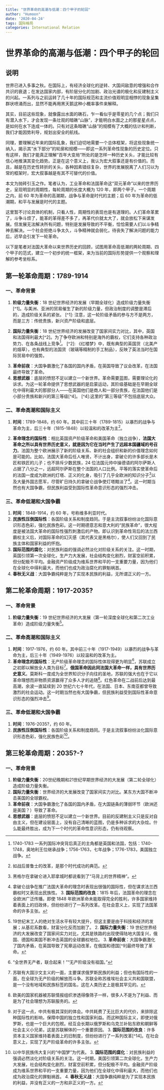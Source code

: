 ```yaml
---
title: "世界革命的高潮与低潮：四个甲子的轮回"
author: "Humoon"
date: '2020-04-24'
tags: 国际格局
categories: International Relation
---
```



# 世界革命的高潮与低潮：四个甲子的轮回

## 说明

世界已进入多事之秋。在国际上，有经济全球化的逆转、大国间敌意的增强和合作共识的衰退；在发达国家内部，有阶层分化的加剧、政治光谱的极化和反建制主义的兴起。一系列与之前运转了几十年的国际规范和主流价值观明显相悖的现象呈集群状喷涌而出，显然不能再用黑天鹅这种小概率事件来解释。

其实，目前这些现象，就像露出水面的礁石，乍一看似乎是零星的几个点；我们只有潜入水下，才会发现一条壮观的暗礁“山脉”，才能明白水面之上的那星星点点，是如何在水下连成一体的。只有对这条暗礁“山脉”的规模有了大概的估计和判断，我们才能因势利导，规划出安全的航线。

同理，要理解近年来的国际乱象，我们迫切地需要一个总体框架，将这些现象统一纳入，揭示其“水下部分”的轮廓和规模——即这一系列革命性现象的历史定位。只有这样，我们才能真正理解“百年大变局”所处的是怎样一种历史关头，才能比较有信心地推演其变化趋势。正是在这个意义上，我认为宏大叙事还是有价值的。而且，越是在历史性转折的关头，各种因素错综复杂，世界的发展脱离了人们习以为常的框架时，宏大叙事越是有其不可替代的价值。

本文为抛砖引玉之作。笔者认为，工业革命和法国革命这“双元革命”以来的世界历史，呈现明显的周期性，每轮周期的长度大概为 120 年，即两个甲子。一个周期之内，前 60 年为革命的高潮期，战争与革命是时代的主题；后 60 年为革命的低潮期，和平与发展是时代的主题。

这里暂不讨论具体的机制，只看人性，周期性的表现也是有道理的。人们革命革累了，斗争斗烦了，能革的革得差不多了，再革代价就太大了，就会放松下来谋发展。但发展无法解决所有问题，特别是发展导致的不平衡，恰恰需要人们以斗争精神去解决。一个社会拒绝斗争太久，斗争精神就会弱化，待丧失了解决问题的能力后，迟早会引发下一轮革命。

以下是笔者对法国大革命以来世界历史的回顾，试图用革命高低潮的两轮周期、四个甲子的范式，建立一个初步的统一框架，来为当前的国际形势提供一个观察和理解的参考坐标系。


## 第一轮革命周期：1789-1914

### 一、革命背景

1. **阶级力量失衡**：18 世纪世界经济的发展（早期全球化）造成阶级力量失衡[^1]。与美洲、亚洲的贸易催生了新的阶级力量，但政治制度的调整是滞后的，造成阶级关系的紧张。
[^1]: 注意，这一轮阶级矛盾的参与方不是两方，而是三方：传统贵族，新兴资产阶级和底层。

2. **国际力量失衡**：18 世纪世界经济的发展改变了国家间实力对比，其中，英国和法国得利最大[^2]。为了争夺欧洲和特别是海外的霸权，它们支持各种政治势力、在各条战线上竞争[^3]。
[^2]: 《红楼梦》中，既有典型的英国货（北美产的烟草），也有典型的法国货（玻璃等精制的手工制品），反映了英法当时在国际贸易中的强势。

[^3]: 1740-1783 一系列国际冲突背后真正的主角都是英国和法国，包括：1740-1748，奥地利王位继承战争；1756-1763，七年战争；1776-1783，美国独立战争。

3. **革命前夜**：大国争霸激化了各国的国内矛盾，在英国导致了议会改革，在法国最终导致了革命。
4. **思想武器**：底层的愤怒不足以建立一个新世界。革命需要蓝图，需要理论化的诉求。为这一轮革命提供了思想武器的是启蒙运动，其阶级基础是在早期全球化中得利最大的那部分人——在英国他们是商人和一部分贵族，在法国他们是小部分贵族和新兴的第三等级[^4]。
[^4]:这里的“第三等级”不包括底层大众。

### 二、革命高潮和国际主义

1. **时间**：1789-1848，约 60 年。其中前三十年（1789-1815）以暴烈的战争与革命为主，后三十年（1815-1848）以较温和的改革为主[^5]。

[^5]:如战后普鲁士的改革，是那个时代成功的典范。

2. **革命理念的国际性**：相比英国资产阶级革命和美国革命（独立战争），**法国大革命之所以具有世界历史意义，就是因为它在当时产生了远超本国疆域的号召力**。法国为整个欧洲展示了新的阶级关系、新的社会组织和新的价值理念如何是可能的。比如，法国大革命后任人唯贤，不计出身，拿破仑的许多部长是木匠和铁匠的儿子；也不排斥少数民族，24 位法国元帅中操德语的阿尔萨斯人占据了八分之一，远超阿尔萨斯在整个法国的人口比例。平等的落实使革命后的法国一度成为欧洲的灯塔、正义的化身，吸引了几乎全欧洲的知识分子[^6]以及大量外国志愿军，尽管旷日持久的拿破仑战争使灯塔黯淡了[^7]。这一时期当然也有大国争霸，但民族利益受到国际性革命意识形态的强烈冲击。

[^6]:黑格尔在拿破仑进入耶拿城时都说看到了“马背上的世界精神”。
[^7]: 拿破仑战争在推广法国大革命的理念时表现出很强的国际性，但在谋求法兰西霸权时又表现出民族性。
3. **国际范围的改良**：1815 年后，法国革命的理念在全欧洲广泛传播。即使 1848 年欧洲革命未能取得完全的胜利，许多国家维持着表面上的旧政体，但纷纷进行了一系列改革。在社会意义上，实现了法国革命的许多主张。

### 三、革命低潮和大国争霸

1. **时间**：1848-1914，约 60 年，号称维多利亚时代。
2. **民族性压倒国际性**：各国阶级关系和制度趋同。于是主流叙事纷纷淡化国际意识形态色彩，强化民族色彩。这一时期德意志和意大利的“民族革命”，很大程度是被法国大革命的国际性强烈刺激后的产物。即认识到革命性背后的法兰西霸权主义后，对国际革命的幻灭感（其代表又是黑格尔），使人们又回到了民族主体和国家利益的怀抱。
3. **国际范围的腐化**：对民族利益的强调必然淡化对阶级关系的关注。这一时期，英国引领第一次全球化，生产力大发展，社会结构变化剧烈，财富空前积累，但分配极不平均。金融资产阶级成为维系世界和平的一支重要力量，因为他们在全球化中得利最大，而他们也成为政治腐化的罪魁祸首。
4. **春秋无义战**：大国争霸纯粹是为了实现本民族的利益，无所谓正义的一方。


## 第二轮革命周期：1917-2035?

### 一、革命背景

1. **阶级力量失衡**：19 世纪世界经济的大发展（第一轮深度全球化和第二次工业革命）造成阶级力量失衡[^8]。

[^8]:19世纪末工人的绝对生活水平有较大提升，但这主要是由于科技和经济的发展；从基尼系数看，财富分化反而加剧了。
2. **国际力量失衡**：19 世纪世界经济的大发展改变了国家间实力对比，尤其是铁路的出现使得陆地大国复兴，俄国、德国和美国不断冲击英国的全球霸权地位。
3. **革命前夜**：大国争霸激化了国内矛盾，在英国导致了宪章运动改革，在俄国和德国[^9]最终导致了革命。

[^9]:我们需要重新思考所谓“帝国主义的薄弱环节”。上一轮发生革命的法国和这一轮发生革命的德国都不是大国中生产力落后的国家，而是地缘政治压力最大、负担最沉重而民众生活最苦难的国家。
4. **思想武器**：共产主义运动提供了革命的思想武器，其阶级基础是城市无产阶级。

### 二、革命高潮和国际主义

1. **时间**：1917-1976，约 60 年。其中前三十年（1917-1949）以暴烈的战争与革命为主，后三十年（1949-1976）以较温和的改革为主。
2. **革命理念的国际性**：无产阶级革命理念的国际性体现得更为明显[^10]，苏联成立之初即以解放全人类为目标[^11]。**俄国革命因此同法国大革命一样，具有世界历史意义**。莫斯科一度成为全世界知识分子向往的圣地，苏联的强大也在于它以革命理想而非物质资源赢得了众多人才的追随[^12]。红色革命在二战前后达到最高潮，余波一直延续到 20 世纪六七十年代，在法国、日本、东南亚都曾导致激烈的社会运动。这一时期当然也有大国争霸，但民族利益受到国际性革命意识形态的强烈冲击[^13]。

[^10]:“全世界无产者，联合起来！”“无产阶级没有祖国。”
[^11]: 苏联有大国沙文主义的一面，主要谋求俄罗斯民族的利益；但也有国际性的一面，在全球为无产阶级的解放而斗争。苏联全称苏维埃社会主义共和国联盟，是一个没有地域和民族标签的国名，这在人类历史上是极其罕见的。
[^12]:欧美的国家机器被苏联情报组织渗透得像筛子一样，很多人不是为了利益、而是为了社会理想为苏联服务的。
[^13]:对于这一点，中共有极其深刻的体会。中共耗费了无比巨大的代价，来排除这种国际性的影响，保障中国的独立性和国家利益。而这种国际主义，即使对俄罗斯，也是一个巨大的包袱。经互会长期以俄罗斯和乌克兰补贴东欧和朝鲜等社会主义小兄弟，这是苏联解体的一个重要原因。
3. **国际范围的改良**：许多资本主义国家维持着表面上的旧制度，但纷纷进行了一系列改革[^14]。在社会意义上，实现了无产阶级革命的许多主张。
[^14]:以墨索里尼的社会改革、罗斯福新政和莱茵-北欧模式的社会民主主义为代表。

### 三、革命低潮和大国争霸

1. **时间**：1976-2035?，约 60 年。
2. **民族性压倒国际性**：各国阶级关系和制度趋同。于是主流叙事纷纷淡化国际意识形态色彩，强化民族色彩[^15]。

[^15]:以中华民族伟大复兴的“中国梦”为代表。
3. **国际范围的腐化**：对民族利益的强调必然淡化对阶级关系的关注。这一时期，美国引领第二次全球化，生产力大发展，社会结构变化剧烈，财富空前积累，但分配极不平均。金融资产阶级成为维系世界和平的一支重要力量，因为他们在全球化中得利最大，而他们也成为政治腐化的罪魁祸首。
4. **春秋无义战**：大国争霸纯粹是为了实现本民族的利益，并没有正义的一方和非正义的一方。


## 第三轮革命周期：2035?-?

### 一、革命背景

1. **阶级力量失衡**：20世纪晚期和21世纪早期世界经济的大发展（第二轮全球化）造成阶级力量失衡。
2. **国际力量失衡**：世界经济的大发展改变了国家间实力对比。某东方大国不断冲击美国的全球霸权。
3. **革命前夜**：大国争霸激化了各国的国内矛盾，在大国链条的薄弱环节（欧洲还是美国？）导致了革命。
4. **思想武器**：底层的愤怒不足以建立一个新世界。目前的反建制主义只是反对自由主义，但在建设层面上，没有自己清晰的蓝图，仍是多种诉求的大杂烩。什么能最终胜出，成为下一个时代的革命性意识形态，仍有待观察。